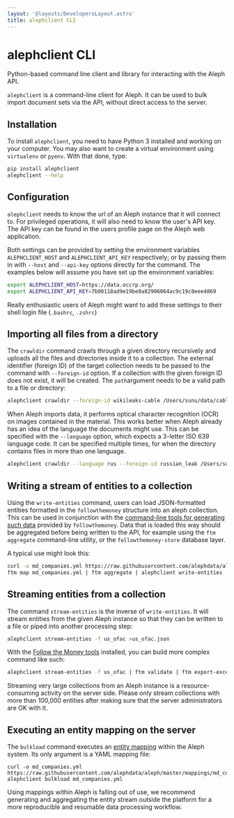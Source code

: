 ```yaml
---
layout: '@layouts/DevelopersLayout.astro'
title: alephclient CLI
---
```


# alephclient CLI

<p class="lead">
  Python-based command line client and library for interacting with the Aleph API.
</p>

`alephclient` is a command-line client for Aleph. It can be used to bulk import document sets via the API, without direct access to the server.

## Installation

To install `alephclient`, you need to have Python 3 installed and working on your computer. You may also want to create a virtual environment using `virtualenv` or `pyenv`. With that done, type:

```bash
pip install alephclient
alephclient --help
```

## Configuration

`alephclient` needs to know the url of an Aleph instance that it will connect to. For privileged operations, it will also need to know the user's API key. The API key can be found in the users profile page on the Aleph web application.

Both settings can be provided by setting the environment variables `ALEPHCLIENT_HOST` and `ALEPHCLIENT_API_KEY` respectively; or by passing them in with `--host` and `--api-key` options directly for the command. The examples below will assume you have set up the environment variables:

```bash
export ALEPHCLIENT_HOST=https://data.occrp.org/
export ALEPHCLIENT_API_KEY=7b08118ad9e19be0a82906064ac9c19c8eee4869
```

Really enthusiastic users of Aleph might want to add these settings to their shell login file \(`.bashrc`, `.zshrc`\)

## Importing all files from a directory

The `crawldir` command crawls through a given directory recursively and uploads all the files and directories inside it to a collection. The external identifier \(foreign ID\) of the target collection needs to be passed to the command with `--foreign-id` option. If a collection with the given foreign ID does not exist, it will be created. The `path`argument needs to be a valid path to a file or directory:

```bash
alephclient crawldir --foreign-id wikileaks-cable /Users/sunu/data/cable
```

When Aleph imports data, it performs optical character recognition \(OCR\) on images contained in the material. This works better when Aleph already has an idea of the language the documents might use. This can be specified with the `--language` option, which expects a 3-letter ISO 639 language code. It can be specified multiple times, for when the directory contains files in more than one language.

```bash
alephclient crawldir --language rus --foreign-id russian_leak /Users/sunu/data/russian_leak
```

## Writing a stream of entities to a collection

Using the `write-entities` command, users can load JSON-formatted entities formatted in the `followthemoney` structure into an aleph collection. This can be used in conjunction with the [command-line tools for generating such data](/developers/followthemoney/ftm) provided by `followthemoney`. Data that is loaded this way should be aggregated before being written to the API, for example using the `ftm aggregate` command-line utility, or the `followthemoney-store` database layer.

A typical use might look this:

```bash
curl -o md_companies.yml https://raw.githubusercontent.com/alephdata/aleph/master/mappings/md_companies.yml
ftm map md_companies.yml | ftm aggregate | alephclient write-entities -f md_companies
```

## **Streaming entities from a collection**

The command `stream-entities` is the inverse of `write-entities`. It will stream entities from the given Aleph instance so that they can be written to a file or piped into another processing step:

```bash
alephclient stream-entities -f us_ofac >us_ofac.json
```

With the [Follow the Money tools](/developers/followthemoney/ftm) installed, you can build more complex command like such:

```bash
alephclient stream-entities -f us_ofac | ftm validate | ftm export-excel -o OFAC.xlsx
```

<Callout theme="danger">
  Streaming very large collections from an Aleph instance is a resource-consuming activity on the server side. Please only stream collections with more than 100,000 entities after making sure that the server administrators are OK with it.
</Callout>

## Executing an entity mapping on the server

The `bulkload` command executes an [entity mapping](/developers/mappings) within the Aleph system. Its only argument is a YAML mapping file:

```
curl -o md_companies.yml https://raw.githubusercontent.com/alephdata/aleph/master/mappings/md_companies.yml
alephclient bulkload md_companies.yml
```

<Callout>
  Using mappings within Aleph is falling out of use, we recommend generating and aggregating the entity stream outside the platform for a more reproducible and resumable data processing workflow.
</Callout>

